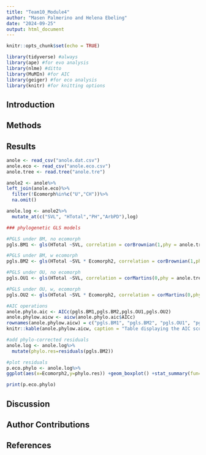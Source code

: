 ```yaml
---
title: "Team10_Module4"
author: "Masen Palmerino and Helena Ebeling"
date: "2024-09-25"
output: html_document
---
```


```r
knitr::opts_chunk$set(echo = TRUE)
```
```r
library(tidyverse) #always
library(ape) #for evo analysis
library(nlme) #ditto
library(MuMIn) #for AIC
library(geiger) #for eco analysis
library(knitr) #for knitting options
```

## Introduction


## Methods


## Results
```r
anole <- read_csv("anole.dat.csv")
anole.eco <- read_csv("anole.eco.csv")
anole.tree <- read.tree("anole.tre")
```
```r
anole2 <- anole%>%
left_join(anole.eco)%>%
  filter(!Ecomorph%in%c("U","CH"))%>%
  na.omit()

anole.log <- anole2%>%
  mutate_at(c("SVL", "HTotal","PH","ArbPD"),log)
```
```r
### phylogenetic GLS models

#PGLS under BM, no ecomorph
pgls.BM1 <- gls(HTotal ~SVL, correlation = corBrownian(1,phy = anole.tree,form=~Species),data = anole.log, method = "ML")

#PGLS under BM, w ecomorph
pgls.BM2 <- gls(HTotal ~SVL * Ecomorph2, correlation = corBrownian(1,phy = anole.tree,form=~Species),data = anole.log, method = "ML")

#PGLS under OU, no ecomorph
pgls.OU1 <- gls(HTotal ~SVL, correlation = corMartins(0,phy = anole.tree,form=~Species),data = anole.log, method = "ML")

#PGLS under OU, w, ecomorph
pgls.OU2 <- gls(HTotal ~SVL * Ecomorph2, correlation = corMartins(0,phy = anole.tree,form=~Species),data = anole.log, method = "ML")
```
```r
#AIC operations
anole.phylo.aic <- AICc(pgls.BM1,pgls.BM2,pgls.OU1,pgls.OU2)
anole.phylow.aicw <- aicw(anole.phylo.aic$AICc)
rownames(anole.phylow.aicw) = c("pgls.BM1", "pgls.BM2", "pgls.OU1", "pgls.OU2")
knitr::kable(anole.phylow.aicw, caption = "Table displaying the AIC scores of each PGLS model")
```
```r
#add phylo-corrected residuals
anole.log <- anole.log%>%
  mutate(phylo.res=residuals(pgls.BM2))
```
```r
#plot residuals
p.eco.phylo <- anole.log%>%
ggplot(aes(x=Ecomorph2,y=phylo.res)) +geom_boxplot() +stat_summary(fun=mean, geom="point", size=3)

print(p.eco.phylo)

```

## Discussion


## Author Contributions


## References


